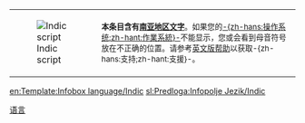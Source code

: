 {| class="expansion" style="border:none; border-width:0px; text-align: left; vertical-align: top; padding: .1em; margin-bottom: 2px; margin-top: 2px; font-size: 95%; line-height:1.2; background-color: #f7f8ff;" width="300"
| style="border:none; border-width:0px; vertical-align: middle" |[[File:Example.of.complex.text.rendering.svg|center|Indic script]]
| style="border:none; border-width:0px;" |<small>'''本条目含有[[婆罗米系文字|南亚地区文字]]'''。如果您的[[操作系统|-{zh-hans:操作系统;zh-hant:作業系統}-]]不能显示，您或会看到母音符号放在不正确的位置。请参考[[:en:Help:Multilingual support (Indic)|英文版帮助]]以获取-{zh-hans:支持;zh-hant:支援}-。</small>
|}<noinclude>
[[en:Template:Infobox language/Indic]]
[[sl:Predloga:Infopolje Jezik/Indic]]
[[Category:语言模板|{{PAGENAME}}]]
[[Category:语言信息框模板|语言]]
</noinclude>